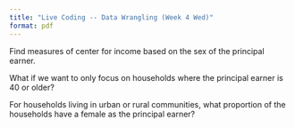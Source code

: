 ```yaml
---
title: "Live Coding -- Data Wrangling (Week 4 Wed)"
format: pdf
---
```


Find measures of center for income based on the sex of the principal earner.

What if we want to only focus on households where the principal earner is 40 or older?

For households living in urban or rural communities, what proportion of the households have a female as the principal earner?

